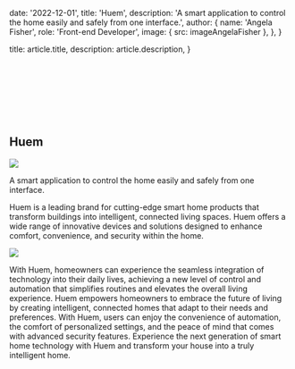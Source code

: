 
  date: '2022-12-01',
  title: 'Huem',
  description:
    'A smart application to control the home easily and safely from one interface.',
  author: {
    name: 'Angela Fisher',
    role: 'Front-end Developer',
    image: { src: imageAngelaFisher },
  },
}

  title: article.title,
  description: article.description,
}

<br />
<br />
<br />
<br />
<br />
<br />

## Huem

![](./huem.png)

A smart application to control the home easily and safely from one interface.

Huem is a leading brand for cutting-edge smart home products that transform buildings into intelligent,
connected living spaces. Huem offers a wide range of innovative devices and solutions designed to enhance comfort,
convenience, and security within the home.

![](./img.png)


With Huem, homeowners can experience the seamless integration of technology into their daily lives, achieving a new level
of control and automation that simplifies routines and elevates the overall living experience.
Huem empowers homeowners to embrace the future of living by creating intelligent,
connected homes that adapt to their needs and preferences. With Huem, users can enjoy the convenience of automation,
the comfort of personalized settings, and the peace of mind that comes with advanced security features.
Experience the next generation of smart home technology with Huem and transform your house into a truly intelligent home.
